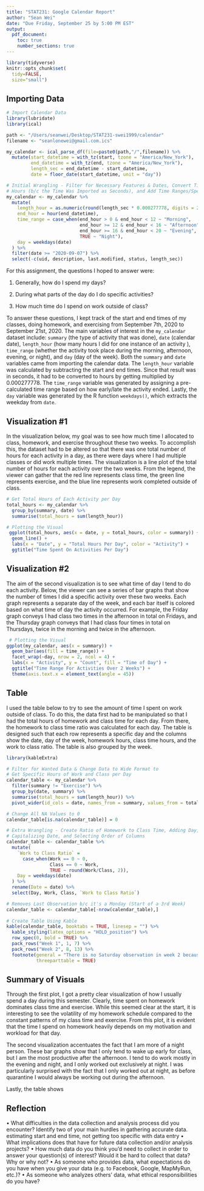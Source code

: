 ```yaml
---
title: "STAT231: Google Calendar Report"
author: "Sean Wei"
date: "Due Friday, September 25 by 5:00 PM EST" 
output: 
  pdf_document:
    toc: true
    number_sections: true
---
```


```r
library(tidyverse)
knitr::opts_chunk$set(
  tidy=FALSE,
  size="small")
```

\newpage

## Importing Data

```r
# Import Calendar Data
library(lubridate)
library(ical)

path <- "/Users/seanwei/Desktop/STAT231-swei1999/calendar"
filename <- "seanlonewei@gmail.com.ics"

my_calendar <- ical_parse_df(file=paste0(path,"/",filename)) %>%
  mutate(start_datetime = with_tz(start, tzone = "America/New_York"),
         end_datetime = with_tz(end, tzone = "America/New_York"),
         length_sec = end_datetime - start_datetime,
         date = floor_date(start_datetime, unit = "day"))

# Initial Wrangling - Filter for Necessary Features & Dates, Convert Time to 
# Hours (b/c the Time Was Imported as Seconds), and Add Time Ranges/Specific Days
my_calendar <- my_calendar %>%
  mutate(
    length_hour = as.numeric(round(length_sec * 0.000277778, digits = 2)),
    end_hour = hour(end_datetime),
    time_range = case_when(end_hour > 0 & end_hour < 12 ~ "Morning",
                           end_hour >= 12 & end_hour < 16 ~ "Afternoon",
                           end_hour >= 16 & end_hour < 20 ~ "Evening",
                           TRUE ~ "Night"),
    day = weekdays(date)
  ) %>%
  filter(date >= "2020-09-07") %>%
  select(-c(uid, description, last.modified, status, length_sec))
```

For this assignment, the questions I hoped to answer were: 

1) Generally, how do I spend my days? 

2) During what parts of the day do I do specific activities?

3) How much time do I spend on work outside of class? 

To answer these questions, I kept track of the start and end times of my classes, doing homework, and exercising from September 7th, 2020 to September 21st, 2020. The main variables of interest in the `my_calendar` dataset include: `summary` (the type of activity that was done), `date` (calendar date), `length_hour` (how many hours I did for one instance of an activity ), `time_range` (whether the activity took place during the morning, afternoon, evening, or night), and `day` (day of the week). Both the `summary` and `date` variables came from importing the calendar data. The `length_hour` variable was calculated by subtracting the start and end times. Since that result was in seconds, it had to be converted to hours by getting multiplied by 0.000277778. The `time_range` variable was generated by assigning a pre-calculated time range based on how early/late the activity ended. Lastly, the `day` variable was generated by the R function `weekdays()`, which extracts the weekday from `date`.

\newpage

## Visualization #1

In the visualization below, my goal was to see how much time I allocated to class, homework, and exercise throughout these two weeks. To accomplish this, the dataset had to be altered so that there was one total number of hours for each activity in a day, as there were days where I had multiple classes or did work multiple times. The visualization is a line plot of the total number of hours for each activity over the two weeks. From the legend, the viewer can gather that the red line represents class time, the green line represents exercise, and the blue line represents work completed outside of class. 

```r
# Get Total Hours of Each Activity per Day
total_hours <- my_calendar %>% 
  group_by(summary, date) %>% 
  summarise(total_hours = sum(length_hour))

# Plotting the Visual
 ggplot(total_hours, aes(x = date, y = total_hours, color = summary)) +
  geom_line() +
  labs(x = "Date", y = "Total Hours Per Day", color = "Activity") + 
  ggtitle("Time Spent On Activities Per Day")
```

\newpage

## Visualization #2 

The aim of the second visualization is to see what time of day I tend to do each activity. Below, the viewer can see a series of bar graphs that show the number of times I did a specific activity over these two weeks. Each graph represents a separate day of the week, and each bar itself is colored based on what time of day the activity occurred. For example, the Friday graph conveys I had class two times in the afternoon in total on Fridays, and the Thursday graph conveys that I had class four times in total on Thursdays, twice in the morning and twice in the afternoon.

```r
 # Plotting the Visual
ggplot(my_calendar, aes(x = summary)) + 
  geom_bar(aes(fill = time_range)) + 
  facet_wrap(~day, nrow = 2, ncol = 4) + 
  labs(x = "Activity", y = "Count", fill = "Time of Day") + 
  ggtitle("Time Range For Activities Over 2 Weeks") + 
  theme(axis.text.x = element_text(angle = 45))
```

\newpage

## Table

I used the table below to try to see the amount of time I spent on work outside of class. To do this, the data first had to be manipulated so that I had the total hours of homework and class time for each day. From there, the homework to class time ratio was calculated for each day. The table is designed such that each row represents a specific day and the columns show the date, day of the week, homework hours, class time hours, and the work to class ratio. The table is also grouped by the week.

```r
library(kableExtra)

# Filter for Wanted Data & Change Data to Wide Format to 
# Get Specific Hours of Work and Class per Day
calendar_table <- my_calendar %>% 
  filter(summary != "Exercise") %>% 
  group_by(date, summary) %>% 
  summarise(total_hours = sum(length_hour)) %>%
  pivot_wider(id_cols = date, names_from = summary, values_from = total_hours)

# Change All NA Values to 0
calendar_table[is.na(calendar_table)] = 0

# Extra Wrangling - Create Ratio of Homework to Class Time, Adding Day, 
# Capitalizing Date, and Selecting Order of Columns
calendar_table <- calendar_table %>% 
  mutate(
    `Work to Class Ratio` = 
      case_when(Work == 0 ~ 0,
                Class == 0 ~ Work,
                TRUE ~ round(Work/Class, 2)),
    Day = weekdays(date)
  ) %>% 
  rename(Date = date) %>% 
  select(Day, Work, Class, `Work to Class Ratio`)

# Removes Last Observation b/c it's a Monday (Start of a 3rd Week)
calendar_table <- calendar_table[-nrow(calendar_table),]
  
# Create Table Using Kable
kable(calendar_table, booktabs = TRUE, linesep = "") %>% 
  kable_styling(latex_options = "HOLD_position") %>% 
  row_spec(0, bold = TRUE) %>% 
  pack_rows("Week 1", 1, 7) %>%
  pack_rows("Week 2", 8, 13) %>% 
  footnote(general = "There is no Saturday observation in week 2 because there were no recordings of class or work on that day.",
           threeparttable = TRUE)
```

\newpage

## Summary of Visuals

Through the first plot, I got a pretty clear visualization of how I usually spend a day during this semester. Clearly, time spent on homework dominates class time and exercise. While this seemed clear at the start, it is interesting to see the volatility of my homework schedule compared to the constant patterns of my class time and exercise. From this plot, it is evident that the time I spend on homework heavily depends on my motivation and workload for that day.

The second visualization accentuates the fact that I am more of a night person. These bar graphs show that I only tend to wake up early for class, but I am the most productive after the afternoon. I tend to do work mostly in the evening and night, and I only worked out exclusively at night. I was particularly surprised with the fact that I only worked out at night, as before quarantine I would always be working out during the afternoon.

Lastly, the table shows 

\newpage

## Reflection

• What difficulties in the data collection and analysis process did you encounter? Identify two of your main hurdles in gathering accurate data. estimating start and end time, not getting too specific with data entry
• What implications does that have for future data collection and/or analysis projects?
• How much data do you think you’d need to collect in order to answer your question(s) of interest?
Would it be hard to collect that data? Why or why not?
• As someone who provides data, what expectations do you have when you give your data (e.g. to
Facebook, Google, MapMyRun, etc.)?
• As someone who analyzes others’ data, what ethical responsibilities do you have?

